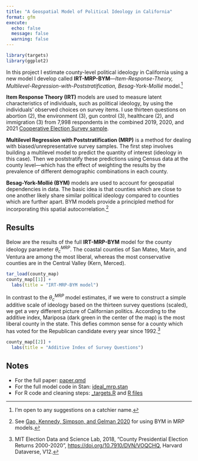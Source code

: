 ```yaml
---
title: "A Geospatial Model of Political Ideology in California"
format: gfm
execute: 
  echo: false
  message: false
  warning: false
---
```


```r
library(targets)
library(ggplot2)
```

In this project I estimate county-level political ideology in California using a new model I develop called **IRT-MRP-BYM**---*Item-Response-Theory, Multilevel-Regression-with-Poststratification, Besag-York-Mollié* model.[^1] 

[^1]: I'm open to any suggestions on a catchier name.

**Item Response Theory (IRT)** models are used to measure latent characteristics of individuals, such as political ideology, by using the individuals' observed choices on survey items. I use thirteen questions on abortion (2), the environment (3), gun control (3), healthcare (2), and immigration (3) from 7,998 respondents in the combined 2019, 2020, and 2021 [Cooperative Election Survey sample](https://cces.gov.harvard.edu/). 

**Multilevel Regression with Poststratification (MRP)** is a method for dealing with biased/unrepresentative survey samples. The first step involves building a multilevel model to predict the quantity of interest (ideology in this case). Then we poststratify these predictions using Census data at the county level---which has the effect of weighting the results by the prevalence of different demographic combinations in each county.

**Besag-York-Mollié (BYM)** models are used to account for geospatial dependencies in data. The basic idea is that counties which are close to one another likely share similar political ideology compared to counties which are further apart. BYM models provide a principled method for incorporating this spatial autocorrelation.[^2]

[^2]: See [Gao, Kennedy, Simpson, and Gelman 2020](https://arxiv.org/abs/1908.06716) for using BYM in MRP models.

## Results

Below are the results of the full **IRT-MRP-BYM** model for the county ideology parameter $\theta_c^{MRP}$. The coastal counties of San Mateo, Marin, and Ventura are among the most liberal, whereas the most conservative counties are in the Central Valley (Kern, Merced).

```r
tar_load(county_map)
county_map[[1]] +
  labs(title = "IRT-MRP-BYM model")
```

In contrast to the $\theta_c^{MRP}$ model estimates, if we were to construct a simple additive scale of ideology based on the thirteen survey questions (scaled), we get a very different picture of Californian politics. According to the additive index, Mariposa (dark green in the center of the map) is the most liberal county in the state. This defies common sense for a county which has voted for the Republican candidate every year since 1992.[^3]

[^3]: MIT Election Data and Science Lab, 2018, "County Presidential Election Returns 2000-2020", <https://doi.org/10.7910/DVN/VOQCHQ>, Harvard Dataverse, V12.

```r
county_map[[2]] +
  labs(title = "Additive Index of Survey Questions")
```

## Notes

- For the full paper: [paper.qmd](https://github.com/bwilden/spatial-irt/blob/main/paper.pdf)
- For the full model code in Stan: [ideal_mrp.stan](https://github.com/bwilden/spatial-irt/blob/main/stan/ideal_mrp.stan)
- For R code and cleaning steps: [_targets.R](https://github.com/bwilden/spatial-irt/blob/main/_targets.R) and [R files](https://github.com/bwilden/spatial-irt/tree/main/R)
